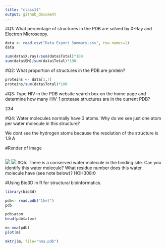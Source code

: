 ```yaml
---
title: "class11"
output: github_document
---
```



#Q1: What percentage of structures in the PDB are solved by X-Ray and Electron Microscopy.

```r
data <- read.csv("Data Export Summary.csv", row.names=1)
data
```
```r
sum(data$X.ray)/sum(data$Total)*100
sum(data$EM)/sum(data$Total)*100
```

#Q2: What proportion of structures in the PDB are protein?

```r
proteins <- data[1,7]
proteins/sum(data$Total)*100

```

#Q3: Type HIV in the PDB website search box on the home page and determine how many HIV-1 protease structures are in the current PDB?

234

#Q4: Water molecules normally have 3 atoms. Why do we see just one atom per water molecule in this structure?

We dont see the hydrogen atoms because the resolution of the structure is 1.9 A

#Render of image
```r

```
![](1hsgpic.png)
![](1hsgpic.png)
#Q5: There is a conserved water molecule in the binding site. Can you identify this water molecule? What residue number does this water molecule have (see note below)?
HOH308:0

#Using Bio3D in R for structural bioinformatics.

```r
library(bio3d)

pdb<- read.pdb("1hel")
pdb
```


```r
pdb$atom
head(pdb$atom)
```


```r
m<-nma(pdb)
plot(m)

```

```r
mktrj(m, file="nma.pdb")
```


